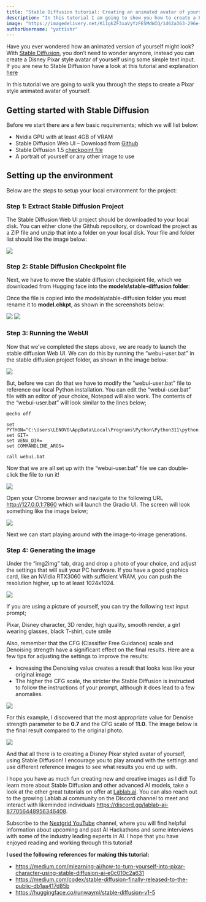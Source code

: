 ```yaml
---
title: "Stable Diffusion tutorial: Creating an animated avatar of yourself with Stable Diffusion"
description: "In this tutorial I am going to show you how to create a Pixar animated style avatar of yourself using Stable Diffusion AI "
image: "https://imagedelivery.net/K11gkZF3xaVyYzFESMdWIQ/1d62a363-296e-4772-8c83-b298837db600/full"
authorUsername: "yattishr"
---
```


Have you ever wondered how an animated version of yourself might look? With [Stable Diffusion](https://lablab.ai/tech/stability-ai/stable-diffusion), you don’t need to wonder anymore, instead you can create a Disney Pixar style avatar of yourself using some simple text input. If you are new to Stable Diffusion have a look at this tutorial and explanation [here](https://lablab.ai/t/stable-diffusion-img2img)

In this tutorial we are going to walk you through the steps to create a Pixar style animated avatar of yourself. 

## Getting started with Stable Diffusion

Before we start there are a few basic requirements; which we will list below:
+ Nvidia GPU with at least 4GB of VRAM
+ Stable Diffusion Web UI – Download from [Github](https://github.com/AUTOMATIC1111/stable-diffusion-webui)
+ Stable Diffusion 1.5 [checkpoint file](https://huggingface.co/runwayml/stable-diffusion-v1-5#:~:text=v1%2D5%2Dpruned%2Demaonly.ckpt%20%2D%204.27GB%2C%20ema%2Donly%20weight.%20uses%20less%20VRAM%20%2D%20suitable%20for%20inference)
+ A portrait of yourself or any other image to use

## Setting up the environment

Below are the steps to setup your local environment for the project:

### Step 1: Extract Stable Diffusion Project
The Stable Diffusion Web UI project should be downloaded to your local disk. You can either clone the Github repository, or download the project as a ZIP file and unzip that into a folder on your local disk.
Your file and folder list should like the image below:

<Img src="https://storage.googleapis.com/lablab-static-eu/images/tutorials/stable-diff-01.png" />

### Step 2: Stable Diffusion Checkpoint file
Next, we have to move the stable diffusion checkpioint file, which we downloaded from Hugging face into the **models\stable-diffusion folder**:

Once the file is copied into the models\stable-diffusion folder you must rename it to **model.chkpt**, as shown in the screenshots below:

<Img src="https://storage.googleapis.com/lablab-static-eu/images/tutorials/stable-diff-02.png" />

<Img src="https://storage.googleapis.com/lablab-static-eu/images/tutorials/stable-diff-03.png" />

### Step 3: Running the WebUI
Now that we’ve completed the steps above, we are ready to launch the stable diffusion Web UI. We can do this by running the “webui-user.bat” in the stable diffusion project folder, as shown in the image below:

<Img src="https://storage.googleapis.com/lablab-static-eu/images/tutorials/stable-diff-41.png" />

But, before we can do that we have to modify the “webui-user.bat” file to reference our local Python installation. You can edit the “webui-user.bat” file with an editor of your choice, Notepad will also work. The contents of the “webui-user.bat” will look similar to the lines below;


```
@echo off

set PYTHON="C:\Users\LENOVO\AppData\Local\Programs\Python\Python311\python.exe"
set GIT=
set VENV_DIR=
set COMMANDLINE_ARGS=

call webui.bat
```

Now that we are all set up with the “webui-user.bat” file we can double-click the file to run it! 

<Img src="https://storage.googleapis.com/lablab-static-eu/images/tutorials/stable-diff-4a.png" />

Open your Chrome browser and navigate to the following URL http://127.0.0.1:7860 which will launch the Gradio UI. The screen will look something like the image below;

<Img src="https://storage.googleapis.com/lablab-static-eu/images/tutorials/stable-diff-05.png" />

Next we can start playing around with the image-to-image generations.

### Step 4: Generating the image
Under the “img2img” tab, drag and drop a photo of your choice, and adjust the settings that will suit your PC hardware. If you have a good graphics card, like an NVidia RTX3060 with sufficient VRAM, you can push the resolution higher, up to at least 1024x1024. 

<Img src="https://storage.googleapis.com/lablab-static-eu/images/tutorials/stable-diff-06.png" />

If you are using a picture of yourself, you can try the following text input prompt;

Pixar, Disney character, 3D render, high quality, smooth render, a girl wearing glasses, black T-shirt, cute smile

Also, remember that the CFG (Classifier Free Guidance) scale and Denoising strength have a significant effect on the final results. Here are a few tips for adjusting the settings to improve the results:

+ Increasing the Denoising value creates a result that looks less like your original image
+ The higher the CFG scale, the stricter the Stable Diffusion is instructed to follow the instructions of your prompt, although it does lead to a few anomalies.

<Img src="https://storage.googleapis.com/lablab-static-eu/images/tutorials/stable-diff-07.png" />

For this example, I discovered that the most appropriate value for Denoise strength parameter to be **0.7** and the CFG scale of **11.0**. The image below is the final result compared to the original photo.

<Img src="https://storage.googleapis.com/lablab-static-eu/images/tutorials/stable-diff-08.png" />

And that all there is to creating a Disney Pixar styled avatar of yourself, using Stable Diffusion! I encourage you to play around with the settings and use different reference images to see what results you end up with. 

I hope you have as much fun creating new and creative images as I did! To learn more about Stable Diffusion and other advanced AI models, take a look at the other great tutorials on offer at [Lablab.ai]( https://lablab.ai/t). You can also reach out to the growing Lablab.ai community on the Discord channel to meet and interact with likeminded individuals https://discord.gg/lablab-ai-877056448956346408.

Subscribe to the [Nextgrid YouTube](https://www.youtube.com/channel/UCmxAmOUoTTdMkla6mSUmeiA) channel, where you will find helpful information about upcoming and past AI Hackathons and some interviews with some of the industry leading experts in AI. I hope that you have enjoyed reading and working through this tutorial!

**I used the following references for making this tutorial:**
+ https://medium.com/mlearning-ai/how-to-turn-yourself-into-pixar-character-using-stable-diffusion-ai-e0c010c2a631
+ https://medium.com/codex/stable-diffusion-finally-released-to-the-public-db1aa417d85b
+ https://huggingface.co/runwayml/stable-diffusion-v1-5
